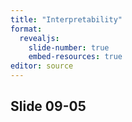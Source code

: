 ```yaml
---
title: "Interpretability"
format: 
  revealjs:
    slide-number: true
    embed-resources: true
editor: source
---
```


## Slide 09-05

::: notes

:::


